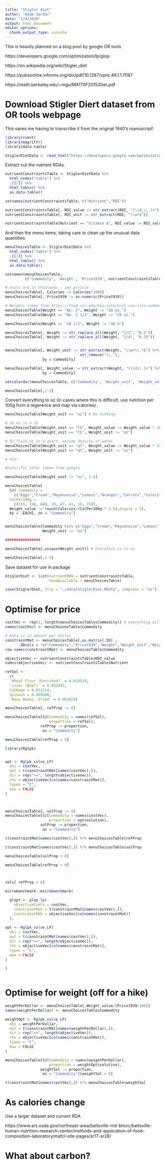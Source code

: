 ```yaml
---
title: "Stigler diet"
author: "Adam Sardar"
date: "1/8/2020"
output: html_document
editor_options: 
  chunk_output_type: console
---
```


This is heavily planned on a blog post by google OR tools

https://developers.google.com/optimization/lp/glop

https://en.wikipedia.org/wiki/Stigler_diet

https://pubsonline.informs.org/doi/pdf/10.1287/opre.49.1.1.11187

https://math.berkeley.edu/~mgu/MA170F2015/Diet.pdf


# Download Stigler Diert dataset from OR tools webpage

This saves me having to transcribe it from the original 1940's manuscript!

```r

library(rvest)
library(magrittr)
library(data.table)

StiglerDietData <- read_html("https://developers.google.com/optimization/lp/glop#data")
```

Extract out the nutrient RDAs.

```r
nutrientConstraintsTable <- StiglerDietData %>%
  html_nodes("table") %>%
  .[[2]] %>%
  html_table() %>%
  as.data.table()

setnames(nutrientConstraintsTable, c("Nutrient","RDI"))

nutrientConstraintsTable[, RDI_value := str_extract(RDI, "[\\d,\\.]+") %>% str_replace(",","") %>% as.numeric()]
nutrientConstraintsTable[, RDI_unit := str_extract(RDI, "\\w+$")]

nutrientConstraintsTable[Nutrient == "Vitamin A", RDI_value := RDI_value/1000] # Menu choices before are in 1000's of IU
```

And then the menu items, taking care to clean up the unusual data quantities

```r
menuChoicesTable <- StiglerDietData %>%
  html_nodes("table") %>%
  .[[3]] %>%
  html_table() %>% 
  as.data.table()

setnames(menuChoicesTable,
         c('Commodity', 'Weight', 'Price1939', nutrientConstraintsTable$Nutrient))

# Units are in thousands - see article
menuChoicesTable[, Calories := Calories*1000]
menuChoicesTable[, Price1939 := as.numeric(Price1939)]

# Weights taken from https://food.unl.edu/how-interpret-can-size-numbers
menuChoicesTable[Weight == "No. 2", Weight := "20 oz."]
menuChoicesTable[Weight == "No. 2 1/2", Weight := "29 oz."]

menuChoicesTable[Weight == "10 1/2", Weight := "10.5"]

menuChoicesTable[, Weight := str_replace_all(Weight, "1/2", "0.5")]
menuChoicesTable[, Weight := str_replace_all(Weight, "1/4", "0.25")]


menuChoicesTable[, Weight_unit := str_extract(Weight, "\\w+\\.?$") %>%
                                  str_remove("\\."), 
                 by = Commodity]

menuChoicesTable[, Weight_value := str_extract(Weight, "[\\d\\.]+") %>% as.numeric(),
                 by = Commodity]

setcolorder(menuChoicesTable, c('Commodity', 'Weight_unit', 'Weight_value'))

menuChoicesTable[,1:3]
```

Convert everything to oz (in cases where this is difficult, use nutrition per 100g from a regerence and map via calories).

```r
menuChoicesTable[Weight_unit == "oz"] # Do nothing

# 16 oz in a lb
menuChoicesTable[Weight_unit == "lb", Weight_value := Weight_value * 16]
menuChoicesTable[Weight_unit == "lb", Weight_unit := "oz"]

# 32 fluid oz in a quart, assume density of water
menuChoicesTable[Weight_unit == "qt", Weight_value := Weight_value * 32]
menuChoicesTable[Weight_unit == "qt", Weight_unit := "oz"]

# doz! 

#Calorific infor taken from google

menuChoicesTable[Weight_unit != "oz", 1:4]

menuChoicesTable[
  SJ( Commodity = 
    c("Eggs","Cream","Mayonnaise","Lemons","Oranges","Carrots","Celery","Lettuce"),
  CalPer100g = 
    c(155, 196, 680, 29, 47, 41, 18, 15)),
  Weight_value := round(Calories/(CalPer100g * 3.5),digits = 2),
  by = .EACHI, on = "Commodity"]


menuChoicesTable[Commodity %in% c("Eggs","Cream","Mayonnaise","Lemons","Oranges","Carrots","Celery","Lettuce"),
                 Weight_unit := "oz"]

################

menuChoicesTable[,unique(Weight_unit)] # Everythin is in oz

menuChoicesTable[,1:3]

```

Save dataset for use in package

```r

StiglerDiet <- list(nutrientRDA = nutrientConstraintsTable,
                    foodAvailable = menuChoicesTable)

save(StiglerDiet, file = "./data/StiglerDiet.RData", compress = "xz")
```



# Optimise for price

```r


costVec <- rep(1, length(menuChoicesTable$Commodity)) # everything will be per dollar spent
names(costVec) <- menuChoicesTable$Commodity

# Data is in amount per dollar
constraintMat <- menuChoicesTable[,as.matrix(.SD) ,
      .SDcols = !c("Commodity","Price1939","Weight","Weight_unit","Weight_value")]
row.names(constraintMat) <- menuChoicesTable$Commodity

objectiveVec <- nutrientConstraintsTable$RDI_value
names(objectiveVec) <- nutrientConstraintsTable$Nutrient

```


```r
refSol <-
  c(
  `Wheat Flour (Enriched)` = 0.029519,
  `Liver (Beef)` = 0.001893,
  Cabbage = 0.011214,
  Spinach = 0.005008,
  `Navy Beans, Dried` = 0.061029)

menuChoicesTable[, refProp := 0]

menuChoicesTable[SJ(Commodity = names(refSol),
                    proportion = refSol),
                refProp := proportion,
                 on = "Commodity"]

menuChoicesTable[refProp > 0]

```


```r
library(Rglpk)


opt <- Rglpk_solve_LP(
  obj = costVec,
  mat = t(constraintMat[names(costVec),]),
  dir = rep(">=", length(objectiveVec)),
  rhs = objectiveVec[colnames(constraintMat)],
  types = "C",
  max = FALSE
)



menuChoicesTable[, solProp := 0]
menuChoicesTable[SJ(Commodity = names(costVec),
                    proportion = opt$solution),
                solProp := proportion,
                 on = "Commodity"]

t(constraintMat[names(costVec),]) %*% menuChoicesTable$refProp

t(constraintMat[names(costVec),]) %*% menuChoicesTable$solProp

menuChoicesTable[solProp > 0]

menuChoicesTable[refProp > 0]



sols[ refProp > 0]

```



```r


microbenchmark::microbenchmark(

  glopt <- glop_lp(
    objectiveCoefs = costVec,
    constraintMat = t(constraintMat[names(costVec),]),
    constraintRHS = objectiveVec[colnames(constraintMat)]
  ),
  
opt <- Rglpk_solve_LP(
  obj = costVec,
  mat = t(constraintMat[names(costVec),]),
  dir = rep(">=", length(objectiveVec)),
  rhs = objectiveVec[colnames(constraintMat)],
  types = "C",
  max = FALSE
)

)
  

```



# Optimise for weight (off for a hike)


```r

weightPerDollar <- menuChoicesTable[,Weight_value/(Price1939/100)]
names(weightPerDollar) <- menuChoicesTable$Commodity

weightOpt <- Rglpk_solve_LP(
  obj = weightPerDollar,
  mat = t(constraintMat[names(weightPerDollar),]),
  dir = rep(">=", length(objectiveVec)),
  rhs = objectiveVec[colnames(constraintMat)],
  types = "C",
  max = FALSE
)

menuChoicesTable[SJ(Commodity = names(weightPerDollar),
                    proportion = weightOpt$solution),
                weightSol := proportion,
                 on = "Commodity"][weightSol > 0]

t(constraintMat[names(costVec),]) %*% menuChoicesTable$weightSol

```


# As calories change


Use a larger dataset and current RDA

https://www.ars.usda.gov/northeast-area/beltsville-md-bhnrc/beltsville-human-nutrition-research-center/methods-and-application-of-food-composition-laboratory/mafcl-site-pages/sr17-sr28/


# What about carbon?





